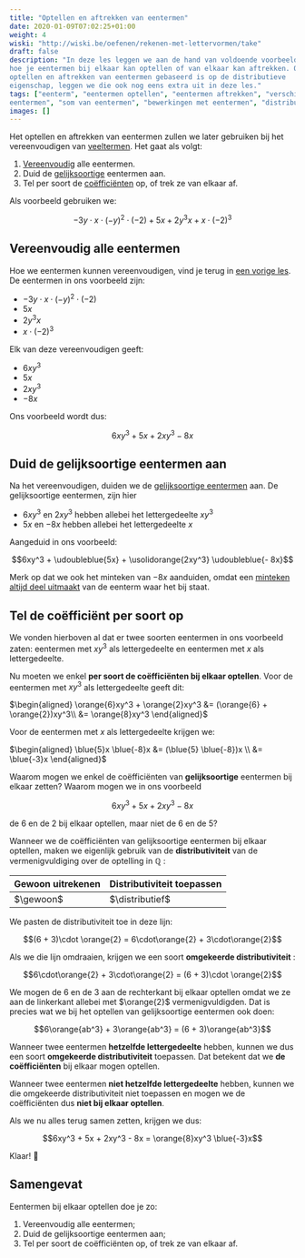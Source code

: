 ```yaml
---
title: "Optellen en aftrekken van eentermen"
date: 2020-01-09T07:02:25+01:00
weight: 4
wiski: "http://wiski.be/oefenen/rekenen-met-lettervormen/take"
draft: false
description: "In deze les leggen we aan de hand van voldoende voorbeelden uit
hoe je eentermen bij elkaar kan optellen of van elkaar kan aftrekken. Omdat het
optellen en aftrekken van eentermen gebaseerd is op de distributieve
eigenschap, leggen we die ook nog eens extra uit in deze les."
tags: ["eenterm", "eentermen optellen", "eentermen aftrekken", "verschil van
eentermen", "som van eentermen", "bewerkingen met eentermen", "distributiviteit"]
images: []
---
```


Het optellen en aftrekken van eentermen zullen we later gebruiken bij het
vereenvoudigen van [veeltermen](../veeltermen). Het gaat als volgt:

1. [Vereenvoudig](vereenvoudigen) alle eentermen.
2. Duid de [gelijksoortige](eenterm#gelijksoortige-eentermen) eentermen aan.
3. Tel per soort de [coëfficiënten](eenterm#coëfficiënt-en-lettergedeelte)
   op, of trek ze van elkaar af.

Als voorbeeld gebruiken we:

$$-3y\cdot x\cdot(-y)^2\cdot (-2) + 5x + 2y^3x + x\cdot (-2)^3$$

## Vereenvoudig alle eentermen

Hoe we eentermen kunnen vereenvoudigen, vind je terug in [een vorige
les](vereenvoudigen). De eentermen in ons voorbeeld zijn:

-   $-3y\cdot x\cdot(-y)^2\cdot (-2)$
-   $5x$
-   $2y^3x$
-   $x\cdot (-2)^3$

Elk van deze vereenvoudigen geeft:

-   $6xy^3$
-   $5x$
-   $2xy^3$
-   $-8x$

Ons voorbeeld wordt dus:

$$6xy^3 + 5x + 2xy^3 - 8x$$

## Duid de gelijksoortige eentermen aan

Na het vereenvoudigen, duiden we de [gelijksoortige
eentermen](eenterm/#gelijksoortige-eentermen) aan. De gelijksoortige
eentermen, zijn hier

-   $6xy^3$ en $2xy^3$ hebben allebei het lettergedeelte $xy^3$
-   $5x$ en $-8x$ hebben allebei het lettergedeelte $x$

Aangeduid in ons voorbeeld:

$$6xy^3 + \udoubleblue{5x} + \usolidorange{2xy^3} \udoubleblue{- 8x}$$

Merk op dat we ook het minteken van $- 8x$ aanduiden, omdat een
[minteken altijd deel uitmaakt](eenterm/#coëfficiënt-en-lettergedeelte) van
de eenterm waar het bij staat.

## Tel de coëfficiënt per soort op

We vonden hierboven al dat er twee soorten eentermen in ons voorbeeld zaten:
eentermen met $xy^3$ als lettergedeelte en eentermen met $x$ als
lettergedeelte.

Nu moeten we enkel **per soort de coëfficiënten bij elkaar optellen**. Voor de
eentermen met $xy^3$ als lettergedeelte geeft dit:

$\begin{aligned}
\orange{6}xy^3 + \orange{2}xy^3 &= (\orange{6} + \orange{2})xy^3\\
&= \orange{8}xy^3
\end{aligned}$

Voor de eentermen met $x$ als lettergedeelte krijgen we:

$\begin{aligned}
\blue{5}x \blue{-8}x &= (\blue{5} \blue{-8})x \\
&= \blue{-3}x
\end{aligned}$

<Expand title="Waarom moeten we per soort optellen?">

Waarom mogen we enkel de coëfficiënten van **gelijksoortige** eentermen bij
elkaar zetten? Waarom mogen we in ons voorbeeld

$$6xy^3 + 5x + 2xy^3 - 8x$$

de $6$ en de $2$ bij elkaar optellen, maar niet de $6$ en de $5$?

Wanneer we de coëfficiënten van gelijksoortige eentermen bij elkaar optellen,
maken we eigenlijk gebruik van de **distributiviteit** van de vermenigvuldiging
over de optelling in $\mathbb{Q}$ <Mute text="(geldt ook voor $\mathbb{R}$)" />:

$$
\newcommand{\gewoon}{
$\begin{aligned}
    (6 + 3)\cdot 2 &= (9) \cdot 2\\
                   &= 18
\end{aligned}$
}
\newcommand{\distributief}{
$\begin{aligned}
    (6 + 3)\cdot \orange{2} &= 6\cdot\orange{2} + 3\cdot\orange{2}\\
                            &=12 + 6\\
                            &= 18
\end{aligned}$
}
$$

| Gewoon uitrekenen | Distributiviteit toepassen |
| ----------------- | -------------------------- |
| $\gewoon$         | $\distributief$            |

We pasten de distributiviteit toe in deze lijn:

$$(6 + 3)\cdot \orange{2} = 6\cdot\orange{2} + 3\cdot\orange{2}$$

Als we die lijn omdraaien, krijgen we een soort **omgekeerde
distributiviteit** <Mute text='(dit noemen we ook wel "afzonderen")' />:

$$6\cdot\orange{2} + 3\cdot\orange{2} = (6 + 3)\cdot \orange{2}$$

We mogen de $6$ en de $3$ aan de rechterkant bij elkaar optellen omdat we ze
aan de linkerkant allebei met $\orange{2}$ vermenigvuldigden. Dat is precies
wat we bij het optellen van gelijksoortige eentermen ook doen:

$$6\orange{ab^3} + 3\orange{ab^3} = (6 + 3)\orange{ab^3}$$

Wanneer twee eentermen **hetzelfde lettergedeelte** hebben, kunnen we dus een
soort **omgekeerde distributiviteit** toepassen. Dat betekent dat we **de
coëfficiënten** bij elkaar mogen optellen.

Wanneer twee eentermen **niet hetzelfde lettergedeelte** hebben, kunnen we die
omgekeerde distributiviteit niet toepassen en mogen we de coëfficiënten dus
**niet bij elkaar optellen**.

</Expand>

Als we nu alles terug samen zetten, krijgen we dus:

$$6xy^3 + 5x + 2xy^3 - 8x = \orange{8}xy^3 \blue{-3}x$$

Klaar! 🎉

## Samengevat

<Attention title="Eentermen optellen en aftrekken">

Eentermen bij elkaar optellen doe je zo:

1. Vereenvoudig alle eentermen;
2. Duid de gelijksoortige eentermen aan;
3. Tel per soort de coëfficiënten op, of trek ze van elkaar af.

</Attention>
